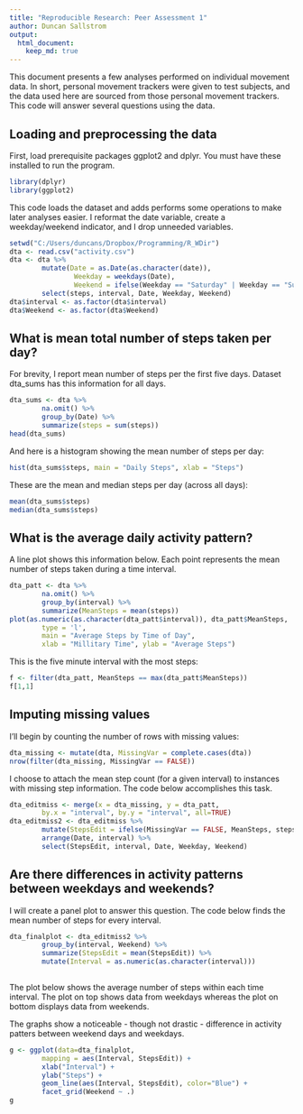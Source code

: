 ```yaml
---
title: "Reproducible Research: Peer Assessment 1"
author: Duncan Sallstrom
output: 
  html_document:
    keep_md: true
---
```


This document presents a few analyses performed on individual movement data. In short, personal
movement trackers were given to test subjects, and the data used here are sourced from those personal
movement trackers. This code will answer several questions using the data.

## Loading and preprocessing the data

First, load prerequisite packages ggplot2 and dplyr. You must have these installed to run the program.
```r
library(dplyr)
library(ggplot2)
```

This code loads the dataset and adds performs some operations to make later analyses easier. I reformat the
date variable, create a weekday/weekend indicator, and I drop unneeded variables.
```r
setwd("C:/Users/duncans/Dropbox/Programming/R_WDir")
dta <- read.csv("activity.csv")
dta <- dta %>%
        mutate(Date = as.Date(as.character(date)),
                Weekday = weekdays(Date), 
                Weekend = ifelse(Weekday == "Saturday" | Weekday == "Sunday", "Weekend", "Weekday")) %>%
        select(steps, interval, Date, Weekday, Weekend)
dta$interval <- as.factor(dta$interval)
dta$Weekend <- as.factor(dta$Weekend)
```

## What is mean total number of steps taken per day?

For brevity, I report mean number of steps per the first five days. Dataset dta_sums has this information
for all days.
```r
dta_sums <- dta %>% 
        na.omit() %>%
        group_by(Date) %>%
        summarize(steps = sum(steps))
head(dta_sums)
```

And here is a histogram showing the mean number of steps per day:
```r
hist(dta_sums$steps, main = "Daily Steps", xlab = "Steps")
```

These are the mean and median steps per day (across all days):
```r
mean(dta_sums$steps)
median(dta_sums$steps)
```

## What is the average daily activity pattern?

A line plot shows this information below. Each point represents the mean number of steps taken during a time interval.
```r
dta_patt <- dta %>% 
        na.omit() %>%
        group_by(interval) %>%
        summarize(MeanSteps = mean(steps))
plot(as.numeric(as.character(dta_patt$interval)), dta_patt$MeanSteps, 
        type = 'l', 
        main = "Average Steps by Time of Day",
        xlab = "Millitary Time", ylab = "Average Steps")
```

This is the five minute interval with the most steps:
```r
f <- filter(dta_patt, MeanSteps == max(dta_patt$MeanSteps))
f[1,1]
```


## Imputing missing values

I'll begin by counting the number of rows with missing values:
```r
dta_missing <- mutate(dta, MissingVar = complete.cases(dta))
nrow(filter(dta_missing, MissingVar == FALSE))
```

I choose to attach the mean step count (for a given interval) to instances with missing step information.
The code below accomplishes this task.
```r
dta_editmiss <- merge(x = dta_missing, y = dta_patt,
        by.x = "interval", by.y = "interval", all=TRUE)
dta_editmiss2 <- dta_editmiss %>% 
        mutate(StepsEdit = ifelse(MissingVar == FALSE, MeanSteps, steps)) %>%
        arrange(Date, interval) %>%
        select(StepsEdit, interval, Date, Weekday, Weekend)
```


## Are there differences in activity patterns between weekdays and weekends?

I will create a panel plot to answer this question. The code below finds the mean number of steps for every interval.
```r
dta_finalplot <- dta_editmiss2 %>%
        group_by(interval, Weekend) %>%
        summarize(StepsEdit = mean(StepsEdit)) %>%
        mutate(Interval = as.numeric(as.character(interval)))
     
```


The plot below shows the average number of steps within each time interval. The plot on top shows data from weekdays whereas the plot on bottom displays data from weekends.

The graphs show a noticeable - though not drastic - difference in activity patters between weekend days and weekdays.
```r
g <- ggplot(data=dta_finalplot,
        mapping = aes(Interval, StepsEdit)) +
        xlab("Interval") +
        ylab("Steps") +
        geom_line(aes(Interval, StepsEdit), color="Blue") +
        facet_grid(Weekend ~ .)
g
```
